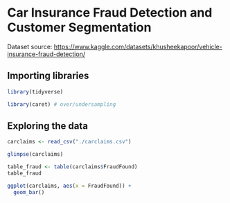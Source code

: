 # Car Insurance Fraud Detection and Customer Segmentation

Dataset source: <https://www.kaggle.com/datasets/khusheekapoor/vehicle-insurance-fraud-detection/>

## Importing libraries

```r
library(tidyverse)
```

```r
library(caret) # over/undersampling
```

## Exploring the data

```r
carclaims <- read_csv("./carclaims.csv")
```

```r
glimpse(carclaims)
```

```r
table_fraud <- table(carclaims$FraudFound)
table_fraud
```

```r
ggplot(carclaims, aes(x = FraudFound)) +
  geom_bar()
```
